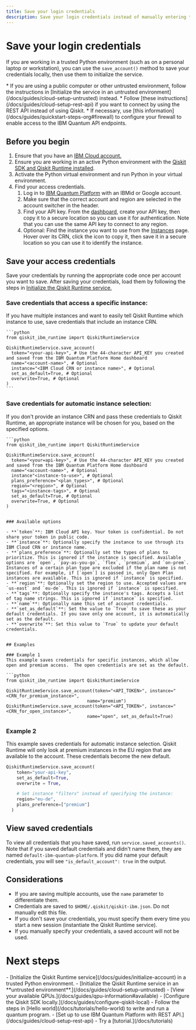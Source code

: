```yaml
---
title: Save your login credentials
description: Save your login credentials instead of manually entering them
---
```


# Save your login credentials
If you are working in a trusted Python environment (such as on a personal laptop or workstation), you can use the `save_account()` method to save your credentials locally, then use them to initialize the service.

<Admonition type="note" title="Notes">
      * If you are using a public computer or other untrusted environment, follow the instructions in [Initialize the service in an untrusted environment](/docs/guides/cloud-setup-untrusted) instead.
      * Follow [these instructions](/docs/guides/cloud-setup-rest-api) if you want to connect by using the REST API instead of using Qiskit.
      * If necessary, use [this information](/docs/guides/quickstart-steps-org#firewall) to configure your firewall to enable access to the IBM Quantum API endpoints.
</Admonition>

## Before you begin

1. Ensure that you have an [IBM Cloud account.](https://quantum.cloud.ibm.com/registration)
1. Ensure you are working in an active Python environment with the [Qiskit SDK and Qiskit Runtime installed](/docs/guides/install-qiskit#local).
1. Activate the Python virtual environment and run Python in your virtual environment.
1. Find your access credentials.
    1. Log in to [IBM Quantum Platform](https://quantum.cloud.ibm.com) with an IBMid or Google account.
    1. Make sure that the correct account and region are selected in the account switcher in the header.
    1. Find your API key. From the [dashboard](https://quantum.cloud.ibm.com/), create your API key, then copy it to a secure location so you can use it for authentication. Note that you can use the same API key to connect to any region.
    1. Optional: Find the instance you want to use from the [Instances](https://quantum.cloud.ibm.com/instances) page. Hover over its CRN, click the icon to copy it, then save it in a secure location so you can use it to identify the instance.

<span id="cloud-save"></span>
## Save your access credentials

Save your credentials by running the appropriate code once per account you want to save. After saving your credentials, load them by following the steps in [Initialize the Qiskit Runtime service.](/docs/guides/initialize-account)

<span id="save-instance"></span>
### Save credentials that access a specific instance:
If you have multiple instances and want to easily tell Qiskit Runtime which instance to use, save credentials that include an instance CRN.

    ```python
    from qiskit_ibm_runtime import QiskitRuntimeService

    QiskitRuntimeService.save_account(
      token="<your-api-key>", # Use the 44-character API_KEY you created and saved from the IBM Quantum Platform Home dashboard
      name="<account-name>", # Optional
      instance="<IBM Cloud CRN or instance name>", # Optional
      set_as_default=True, # Optional
      overwrite=True, # Optional
    )
    ```

<span id="auto-select"></span>
### Save credentials for automatic instance selection:
If you don't provide an instance CRN and pass these credentials to Qiskit Runtime, an appropriate instance will be chosen for you, based on the specified options.

    ```python
    from qiskit_ibm_runtime import QiskitRuntimeService

    QiskitRuntimeService.save_account(
      token="<your=api-key>", # Use the 44-character API_KEY you created and saved from the IBM Quantum Platform Home dashboard
      name="<account-name>", # Optional
      instance"<instance-to-use>", # Optional
      plans_preference="<plan_types>", # Optional
      region="<region>", # Optional
      tags="<instance-tags>", # Optional
      set_as_default=True, # Optional
      overwrite=True, # Optional
    )
   ```

### Available options

- **`token`**: IBM Cloud API key. Your token is confidential. Do not share your token in public code.
- **`instance`**: Optionally specify the instance to use through its IBM Cloud CRN or instance name.
- **`plans_preference`**: Optionally set the types of plans to prioritize. This is ignored if the instance is specified. Available options are `open`, `pay-as-you-go`, `flex`, `premium`, and `on-prem`. Instances of a certain plan type are excluded if the plan name is not specified. For example, if [`open`] is passed in, only Open Plan instances are available. This is ignored if `instance` is specified.
- **`region`**: Optionally set the region to use. Accepted values are `us-east` and `eu-de`. This is ignored if `instance` is specified.
- **`tags`**: Optionally specify the instance's tags. Accepts a list of tag name strings. This is ignored if `instance` is specified.
- **`name`**: Optionally name this set of account credentials.
- **`set_as_default`**: Set the value to `True` to save these as your default credentials. If you save only one account, it is automatically set as the default.
- **`overwrite`**: Set this value to `True` to update your default credentials.


## Examples

### Example 1
This example saves credentials for specific instances, which allow open and premium access.  The open credentials are set as the default.

```python
from qiskit_ibm_runtime import QiskitRuntimeService

QiskitRuntimeService.save_account(token="<API_TOKEN>", instance="<CRN_for_premium_instance>",
                                  name="premium")
QiskitRuntimeService.save_account(token="<API_TOKEN>", instance="<CRN_for_open_instance>",
                                  name="open", set_as_default=True)
 ```

### Example 2
This example saves credentials for automatic instance selection.  Qiskit Runtime will only look at premium instances in the EU region that are available to the account. These credentials become the new default.

```python
QiskitRuntimeService.save_account(
    token="your-api-key",
    set_as_default=True,
    overwrite = True,

    # Set instance "filters" instead of specifying the instance:
    region="eu-de",
    plans_preference=["premium"]
  )
 ```

## View saved credentials

To view all credentials that you have saved, run `service.saved_accounts()`.  Note that if you saved default credentials and didn't name them, they are named `default-ibm-quantum-platform`. If you did name your default credentials, you will see `"is_default_account": true` in the output.

## Considerations

* If you are saving multiple accounts, use the `name` parameter to differentiate them.
* Credentials are saved to `$HOME/.qiskit/qiskit-ibm.json`.  Do not manually edit this file.
* If you don't save your credentials, you must specify them every time you start a new session (instantiate the Qiskit Runtime service).
* If you manually specify your credentials, a saved account will not be used.

# Next steps

<Admonition type="tip" title="Recommendations">
  -  [Initialize the Qiskit Runtime service](/docs/guides/initialize-account) in a trusted Python environment.
  -  [Initialize the Qiskit Runtime service in an **untrusted environment**.](/docs/guides/cloud-setup-untrusted)
  -  [View your available QPUs.](/docs/guides/qpu-information#available)
  -  [Configure the Qiskit SDK locally.](/docs/guides/configure-qiskit-local)
  -  Follow the steps in [Hello world](/docs/tutorials/hello-world) to write and run a quantum program.
  -  [Set up to use IBM Quantum Platform with REST API.](/docs/guides/cloud-setup-rest-api)
  -  Try a [tutorial.](/docs/tutorials)
</Admonition>